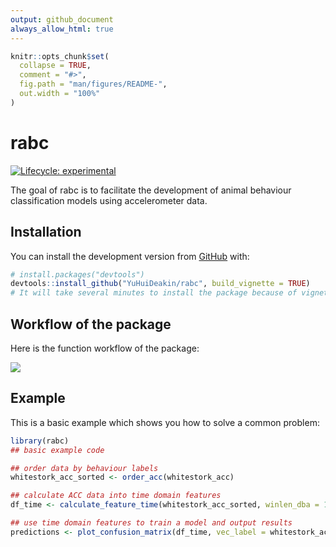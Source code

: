 ```yaml
---
output: github_document
always_allow_html: true
---
```


<!-- README.md is generated from README.Rmd. Please edit that file -->

```r
knitr::opts_chunk$set(
  collapse = TRUE,
  comment = "#>",
  fig.path = "man/figures/README-",
  out.width = "100%"
)
```

# rabc

<!-- badges: start -->
[![Lifecycle: experimental](https://img.shields.io/badge/lifecycle-experimental-orange.svg)](https://lifecycle.r-lib.org/articles/stages.html#experimental)
<!-- badges: end -->

The goal of rabc is to facilitate the development of animal behaviour classification models using accelerometer data.

## Installation

You can install the development version from [GitHub](https://github.com/) with:

``` r
# install.packages("devtools")
devtools::install_github("YuHuiDeakin/rabc", build_vignette = TRUE)
# It will take several minutes to install the package because of vignette building. 
```
## Workflow of the package

Here is the function workflow of the package:

![](rabc Diagram.jpeg)


## Example

This is a basic example which shows you how to solve a common problem:

```r
library(rabc)
## basic example code

## order data by behaviour labels 
whitestork_acc_sorted <- order_acc(whitestork_acc)

## calculate ACC data into time domain features
df_time <- calculate_feature_time(whitestork_acc_sorted, winlen_dba = 11)

## use time domain features to train a model and output results
predictions <- plot_confusion_matrix(df_time, vec_label = whitestork_acc_sorted$V121)
```

